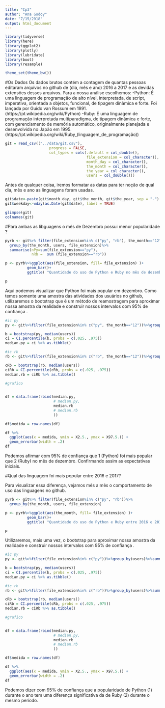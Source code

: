 ```yaml
---
title: "Cp3"
author: "Ana Godoy"
date: "7/15/2018"
output: html_document
---
```

```r
library(tidyverse)
library(here)
library(ggplot2)
library(plotly)
library(lubridate)
library(boot)
library(resample)

theme_set(theme_bw())

```
#Os Dados
Os dados brutos contém a contagem de quantas pessoas editaram arquivos no github de  (dia, mês e ano) 2016 a 2017 e as devidas extensões desses arquivos.
Para a nossa análise escolhemos:
  -Python:  É uma linguagem de programação de alto nível, interpretada, de script, imperativa, orientada a objetos, funcional, de tipagem dinâmica e forte. Foi lançada por Guido van Rossum em 1991.(https://pt.wikipedia.org/wiki/Python)
  -Ruby: É uma linguagem de programação interpretada multiparadigma, de tipagem dinâmica e forte, com gerenciamento de memória automático, originalmente planejada e desenvolvida no Japão em 1995.(https://pt.wikipedia.org/wiki/Ruby_(linguagem_de_programação))  
```r
git = read_csv(("../data/git.csv"), 
                    progress = FALSE,
                    col_types = cols(.default = col_double(), 
                                     file_extension = col_character(), 
                                     month_day = col_character(), 
                                     the_month = col_character(),
                                     the_year = col_character(),
                                     users = col_double()))


```

Antes de qualquer coisa, iremos formatar as datas para ter noção de qual dia, mês e ano as linguagens foram usadas.

```r
git$date<-paste(git$month_day, git$the_month, git$the_year, sep = "-")
git$weekday<-wday(as.Date(git$date), label = TRUE)

glimpse(git)
colnames(git)
```


#Para ambas as libguagens o mês de Dezembro possui menor popularidade ?

```r

pyrb <- git%>% filter(file_extension%in% c("py", "rb"), the_month=="12")%>%
  group_by(the_month, users, file_extension)%>%
  summarise(nPy=sum(file_extension=="py"),
            nRb =  sum (file_extension=="rb"))

p <- pyrb%>%ggplot(aes(file_extension, fill= file_extension) )+
          geom_bar()+
          ggtitle( "Quantidade do uso de Python e Ruby no mês de dezembro ")

p


```

Aqui podemos visualizar que Python foi mais popular em dezembro. Como temos somente uma amostra das atividades  dos usuários no  github, utilizaremos o bootstrap que é um método de reamostragem para aproximar nossa amostra da realidade e construir nossos intervalos com 95% de confiança .

```r
#ic py
py <- git%>%filter(file_extension%in% c("py", the_month=="12"))%>%group_by(users)%>%summarise(nPy = n())

b = bootstrap(py, median(users))
ci = CI.percentile(b, probs = c(.025, .975))
median.py = ci %>% as.tibble()

#ic rb
rb <- git%>%filter(file_extension%in% c("rb", the_month=="12"))%>%group_by(users)%>%summarise(nRb = n())

cRb = bootstrap(rb, median(users))
ciRb = CI.percentile(cRb, probs = c(.025, .975))
median.rb = ciRb %>% as.tibble()

#grafico

                    
df = data.frame(rbind(median.py, 
                      # median.py,
                      median.rb
                      # median.rb
                      ))

df$medida = row.names(df)

df %>% 
  ggplot(aes(x = medida, ymin = X2.5., ymax = X97.5.)) + 
  geom_errorbar(width = .2)
df

```
Podemos afirmar com 95% de confiança que 1 (Python) foi mais popular que 2 (Ruby) no mês de dezembro. Confirmando assim as expectativas iniciais.

#Qual das linguagem foi mais popular entre 2016 e 2017?

Para visualizar essa diferença, vejamos mês a mês o comportamento de uso  das linguagens no github.
```r

pyrb <- git%>% filter(file_extension%in% c("py", "rb"))%>%
  group_by(the_month, users, file_extension)

p <- pyrb%>%ggplot(aes(the_month, fill= file_extension) )+
          geom_bar()+
          ggtitle( "Quantidade do uso de Python e Ruby entre 2016 e 2017 ")

p

```
Utilizaremos, mais uma vez, o bootstrap para aproximar nossa amostra da realidade e construir nossos intervalos com 95% de confiança .

```r
#ic py
py <- git%>%filter(file_extension%in% c("py"))%>%group_by(users)%>%summarise(nPy = n())

b = bootstrap(py, median(users))
ci = CI.percentile(b, probs = c(.025, .975))
median.py = ci %>% as.tibble()

#ic rb
rb <- git%>%filter(file_extension%in% c("rb"))%>%group_by(users)%>%summarise(nRb = n())

cRb = bootstrap(rb, median(users))
ciRb = CI.percentile(cRb, probs = c(.025, .975))
median.rb = ciRb %>% as.tibble()

#grafico

                    
df = data.frame(rbind(median.py, 
                      # median.py,
                      median.rb
                      # median.rb
                      ))

df$medida = row.names(df)

df %>% 
  ggplot(aes(x = medida, ymin = X2.5., ymax = X97.5.)) + 
  geom_errorbar(width = .2)
df

```
Podemos dizer com 95% de confiança que a popularidade de Python (1) durante o ano tem uma diferença significativa da de Ruby (2) durante o mesmo período.


